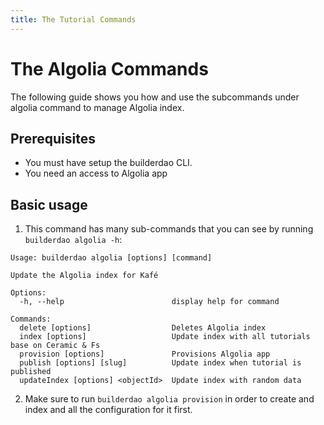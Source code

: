 ```yaml
---
title: The Tutorial Commands
---
```



# The Algolia Commands

The following guide shows you how and use the subcommands under algolia command to manage Algolia index.

## Prerequisites

- You must have setup the builderdao CLI.
- You need an access to Algolia app

## Basic usage

1. This command has many sub-commands that you can see by running `builderdao algolia -h`:

```text
Usage: builderdao algolia [options] [command]

Update the Algolia index for Kafé

Options:
  -h, --help                        display help for command

Commands:
  delete [options]                  Deletes Algolia index
  index [options]                   Update index with all tutorials base on Ceramic & Fs
  provision [options]               Provisions Algolia app
  publish [options] [slug]          Update index when tutorial is published
  updateIndex [options] <objectId>  Update index with random data
```

2. Make sure to run `builderdao algolia provision` in order to create and index and all the configuration for it first.

<Authors path="apps/docs/pages/builderdao-cli/tutorial.mdx" />
